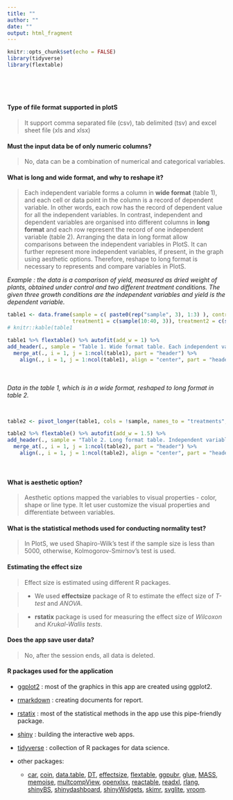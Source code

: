 ```yaml
---
title: ""
author: ""
date: ""
output: html_fragment
---
```


```r
knitr::opts_chunk$set(echo = FALSE)
library(tidyverse)
library(flextable)
```


<br>

<br>

#### **Type of file format supported in plotS**

 > It support comma separated file (csv), tab delimited (tsv) and excel sheet file (xls and xlsx)



#### **Must the input data be of only numeric columns?**

> No, data can be a combination of numerical and categorical variables.



#### **What is long and wide format, and why to reshape it?**


> Each independent variable forms a column in **wide format** (table 1), and each cell or data point in the column is a record of dependent variable. In other words, each row has the record of dependent value for all the independent variables. In contrast, independent and dependent variables are organised into different columns in **long format** and each row represent the record of one independent variable (table 2). Arranging the data in long format allow comparisons between the independent variables in PlotS. It can further represent more independent variables, if present, in the graph using aesthetic options. Therefore, reshape to long format is necessary to represents and compare variables in PlotS.


<!-- > Reshaping is required depending on the input data so that variables can be compared. In order to represent and compare variables in plotS, the input data must be in **long format** rather than **wide format**. In the example below, _Table 1_ represents the wide format, while _Table 2_ represent the long format. You need to reshape your data if it is in wide format and want to compare between variables (control, treatment1 and treatment2). -->



_Example : the data is a comparison of yield, measured as dried weight of plants, obtained under control and two different treatment conditions. The given three growth conditions are the independent variables and yield is the dependent variable._


```r
table1 <- data.frame(sample = c( paste0(rep("sample", 3), 1:3) ), control = c(sample(20:50, 3)),
                     treatment1 = c(sample(10:40, 3)), treatment2 = c(sample(30:60, 3)))
# knitr::kable(table1

table1 %>% flextable() %>% autofit(add_w = 1) %>% 
add_header(., sample = "Table 1. Wide format table. Each independent variable forms the column and each cell is the record of dependent variable i.e. yield.", top = TRUE) %>%
  merge_at(., i = 1, j = 1:ncol(table1), part = "header") %>%
    align(., i = 1, j = 1:ncol(table1), align = "center", part = "header")

```

<br>
<br>
_Data in the table 1, which is in a wide format, reshaped to long format in table 2._

<br>

```r
table2 <- pivot_longer(table1, cols = !sample, names_to = "treatments", values_to = "value")

table2 %>% flextable() %>% autofit(add_w = 1.5) %>% 
add_header(., sample = "Table 2. Long format table. Independent variables (control, treatment1 and treatment2) are organised in the 'treatments' column and dependent variable (yield) is placed under 'value' column.", top = TRUE) %>%
  merge_at(., i = 1, j = 1:ncol(table2), part = "header") %>%
    align(., i = 1, j = 1:ncol(table2), align = "center", part = "header")

```

<br>


#### **What is aesthetic option?**

> Aesthetic options mapped the variables to visual properties - color, shape or line type. It let user customize the visual properties and differentiate between variables. 

#### **What is the statistical methods used for conducting normality test?**


> In PlotS, we used Shapiro-Wilk's test if the sample size is less than 5000, otherwise, Kolmogorov-Smirnov's test is used.


#### **Estimating the effect size**

> Effect size is estimated using different R packages.


> - We used **effectsize** package of R to estimate the effect size of _T-test_ and _ANOVA_.


> - **rstatix** package is used for measuring the effect size of _Wilcoxon_ and _Krukal-Wallis tests_.


#### **Does the app save user data?**

> No, after the session ends, all data is deleted.


#### **R packages used for the application**

- [ggplot2](https://ggplot2.tidyverse.org/) : most of the graphics in this app are created using ggplot2.

- [rmarkdown](https://rmarkdown.rstudio.com/) : creating documents for report.

- [rstatix](https://cran.r-project.org/web/packages/rstatix/index.html) : most of the statistical methods in the app use this pipe-friendly package.

- [shiny](https://shiny.rstudio.com/) : building the interactive web apps.

- [tidyverse](https://www.tidyverse.org/) : collection of R packages for data science.

- other packages:
    - [car](https://cran.r-project.org/web/packages/car/index.html), [coin](https://cran.r-project.org/web/packages/coin/index.html), [data.table](https://cran.r-project.org/web/packages/data.table/index.html), [DT](https://rstudio.github.io/DT/), [effectsize](https://cran.r-project.org/web/packages/effectsize/index.html), [flextable](https://cran.r-project.org/web/packages/flextable/index.html), [ggpubr](https://cran.r-project.org/web/packages/ggpubr/index.html), [glue](https://glue.tidyverse.org/),  [MASS](https://cran.r-project.org/web/packages/MASS/index.html), [memoise](https://memoise.r-lib.org/), [multcompView](https://cran.r-project.org/web/packages/multcompView/index.html), [openxlsx](https://ycphs.github.io/openxlsx/), [reactable](https://glin.github.io/reactable/), [readxl](https://readxl.tidyverse.org/), [rlang](https://rlang.r-lib.org/), [shinyBS](https://ebailey78.github.io/shinyBS/), [shinydashboard](https://rstudio.github.io/shinydashboard/), [shinyWidgets](https://shinyapps.dreamrs.fr/shinyWidgets/), [skimr](https://github.com/ropensci/skimr), [svglite](https://www.tidyverse.org/blog/2021/02/svglite-2-0-0/), [vroom](https://www.tidyverse.org/blog/2019/05/vroom-1-0-0/).




